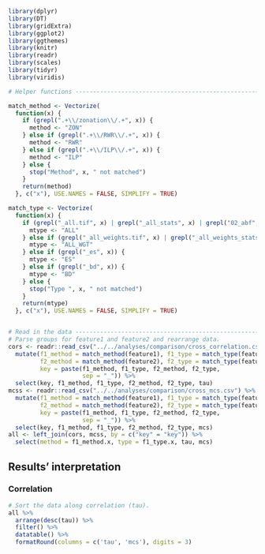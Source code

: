 ```r
library(dplyr)
library(DT)
library(gridExtra) 
library(ggplot2) 
library(ggthemes) 
library(knitr)  
library(readr)
library(scales)  
library(tidyr)
library(viridis)

# Helper functions -------------------------------------------------------

match_method <- Vectorize(
  function(x) {
    if (grepl(".+\\/zonation\\/.+", x)) {
      method <- "ZON"
    } else if (grepl(".+\\/RWR\\/.+", x)) {
      method <- "RWR"
    } else if (grepl(".+\\/ILP\\/.+", x)) {
      method <- "ILP"
    } else {
      stop("Method", x, " not matched")
    }
    return(method)
  }, c("x"), USE.NAMES = FALSE, SIMPLIFY = TRUE)

match_type <- Vectorize(
  function(x) {
    if (grepl("_all.tif", x) | grepl("_all_stats", x) | grepl("02_abf", x)) {
      mtype <- "ALL"
    } else if (grepl("_all_weights.tif", x) | grepl("_all_weights_stats", x) | grepl("wgt", x)) {
      mtype <- "ALL_WGT"
    } else if (grepl("_es", x)) {
      mtype <- "ES"
    } else if (grepl("_bd", x)) {
      mtype <- "BD"
    } else {
      stop("Type ", x, " not matched")
    }
    return(mtype)
  }, c("x"), USE.NAMES = FALSE, SIMPLIFY = TRUE)


# Read in the data -------------------------------------------------------
# Parse groups for feature1 and feature2 and rearrange data.
cors <- readr::read_csv("../../analyses/comparison/cross_correlation.csv") %>% 
  mutate(f1_method = match_method(feature1), f1_type = match_type(feature1),
         f2_method = match_method(feature2), f2_type = match_type(feature2),
         key = paste(f1_method, f1_type, f2_method, f2_type, 
                     sep = "_")) %>% 
  select(key, f1_method, f1_type, f2_method, f2_type, tau)
mcss <- readr::read_csv("../../analyses/comparison/cross_mcs.csv") %>% 
  mutate(f1_method = match_method(feature1), f1_type = match_type(feature1),
         f2_method = match_method(feature2), f2_type = match_type(feature2),
         key = paste(f1_method, f1_type, f2_method, f2_type, 
                     sep = "_")) %>% 
  select(key, f1_method, f1_type, f2_method, f2_type, mcs)
all <- left_join(cors, mcss, by = c("key" = "key")) %>% 
  select(method = f1_method.x, type = f1_type.x, tau, mcs)

```

##  Results' interpretation

### Correlation

```r
# Sort the data along correlation (tau).
all %>% 
  arrange(desc(tau)) %>% 
  filter() %>% 
  datatable() %>% 
  formatRound(columns = c('tau', 'mcs'), digits = 3)
```



